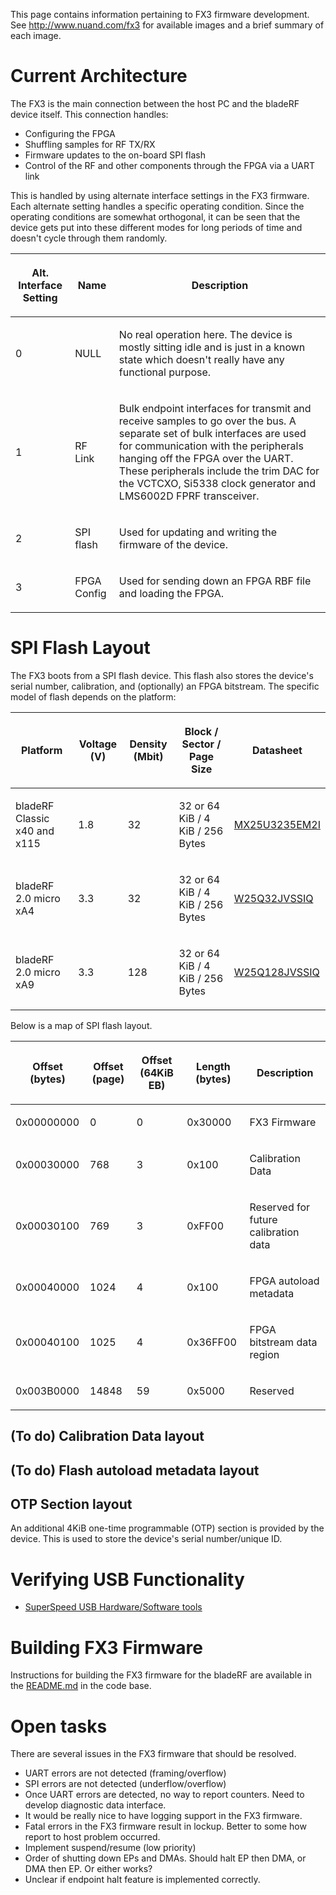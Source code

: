 This page contains information pertaining to FX3 firmware development.  See http://www.nuand.com/fx3 for available images and a brief summary of each image.

= Current Architecture =

The FX3 is the main connection between the host PC and the bladeRF device itself.  This connection handles:

* Configuring the FPGA
* Shuffling samples for RF TX/RX
* Firmware updates to the on-board SPI flash
* Control of the RF and other components through the FPGA via a UART link

This is handled by using alternate interface settings in the FX3 firmware.  Each alternate setting handles a specific operating condition.  Since the operating conditions are somewhat orthogonal, it can be seen that the device gets put into these different modes for long periods of time and doesn't cycle through them randomly.
{| class="wikitable"
!Alt. Interface Setting
!Name 
!Description
|-
|0                      
|NULL 
|No real operation here.  The device is mostly sitting idle and is just in a known state which doesn't really have any functional purpose.
|-
|1
|RF Link 
|Bulk endpoint interfaces for transmit and receive samples to go over the bus.  A separate set of bulk interfaces are used for communication with the peripherals hanging off the FPGA over the UART.  These peripherals include the trim DAC for the VCTCXO, Si5338 clock generator and LMS6002D FPRF transceiver. 
|-
|2
|SPI flash
|Used for updating and writing the firmware of the device. 
|-
|3
|FPGA Config
|Used for sending down an FPGA RBF file and loading the FPGA.
|}

= SPI Flash Layout =
The FX3 boots from a SPI flash device. This flash also stores the device's serial number, calibration, and (optionally) an FPGA bitstream. The specific model of flash depends on the platform:

{| class="wikitable"
!Platform
!Voltage (V)
!Density (Mbit)
!Block / Sector / Page Size
!Datasheet
|-
|bladeRF Classic x40 and x115
|1.8
|32
|32 or 64 KiB / 4 KiB / 256 Bytes
|[http://www.macronix.com/en-us/products/NOR-Flash/Serial-NOR-Flash/Pages/spec.aspx?p=MX25U3235E&m=Serial%20NOR%20Flash&n=PM1472 MX25U3235EM2I]
|-
|bladeRF 2.0 micro xA4
|3.3
|32
|32 or 64 KiB / 4 KiB / 256 Bytes
|[http://www.winbond.com/hq/product/code-storage-flash-memory/serial-nor-flash/?__locale=en&partNo=W25Q32JV W25Q32JVSSIQ]
|-
|bladeRF 2.0 micro xA9
|3.3
|128
|32 or 64 KiB / 4 KiB / 256 Bytes
|[http://www.winbond.com/hq/product/code-storage-flash-memory/serial-nor-flash/?__locale=en&partNo=W25Q128JV W25Q128JVSSIQ]
|}

Below is a map of SPI flash layout.

{| class="wikitable"
!Offset (bytes) 
!Offset (page)
!Offset (64KiB EB)
!Length (bytes)
!Description
|-
|0x00000000
|0
|0
|0x30000
|FX3 Firmware
|-
|0x00030000
|768
|3
|0x100
|Calibration Data
|-
|0x00030100
|769
|3
|0xFF00
|Reserved for future calibration data
|-
|0x00040000
|1024
|4
|0x100
|FPGA autoload metadata
|-
|0x00040100
|1025
|4
|0x36FF00
|FPGA bitstream data region
|-
|0x003B0000 
|14848
|59
|0x5000
|Reserved
|}

== (To do) Calibration Data layout ==

== (To do) Flash autoload metadata layout ==

== OTP Section layout ==
An additional 4KiB one-time programmable (OTP) section is provided by the device. This is used to store the device's serial number/unique ID.

= Verifying USB Functionality =
* [http://www.usb.org/developers/ssusb/ssusbtools/ SuperSpeed USB Hardware/Software tools]

= Building FX3 Firmware =

Instructions for building the FX3 firmware for the bladeRF are available in the [https://github.com/Nuand/bladeRF/blob/master/fx3_firmware/README.md README.md] in the code base.

= Open tasks =
There are several issues in the FX3 firmware that should be resolved. 
* UART errors are not detected (framing/overflow)
* SPI errors are not detected (underflow/overflow)
* Once UART errors are detected, no way to report counters.  Need to develop diagnostic data interface.
* It would be really nice to have logging support in the FX3 firmware.
* Fatal errors in the FX3 firmware result in lockup.  Better to some how report to host problem occurred.
* Implement suspend/resume (low priority)
* Order of shutting down EPs and DMAs.  Should halt EP then DMA, or DMA then EP.  Or either works?
* Unclear if endpoint halt feature is implemented correctly.